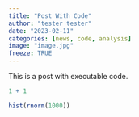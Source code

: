 ```yaml
---
title: "Post With Code"
author: "tester tester"
date: "2023-02-11"
categories: [news, code, analysis]
image: "image.jpg"
freeze: TRUE
---
```


This is a post with executable code.

```r
1 + 1
```

```r

hist(rnorm(1000))
```